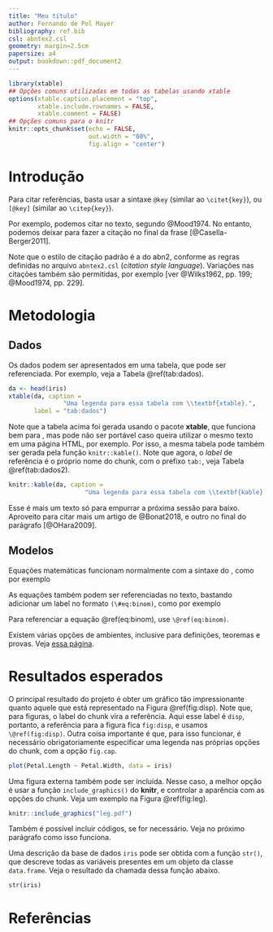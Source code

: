 ```yaml
---
title: "Meu título"
author: Fernando de Pol Mayer
bibliography: ref.bib
csl: abntex2.csl
geometry: margin=2.5cm
papersize: a4
output: bookdown::pdf_document2
---
```


```r
library(xtable)
## Opções comuns utilizadas em todas as tabelas usando xtable
options(xtable.caption.placement = "top",
        xtable.include.rownames = FALSE,
        xtable.comment = FALSE)
## Opções comuns para o knitr
knitr::opts_chunk$set(echo = FALSE,
                      out.width = "80%",
                      fig.align = "center")
```

# Introdução

Para citar referências, basta usar a sintaxe `@key` (similar ao
`\citet{key}`), ou `[@key]` (similar ao `\citep{key}`).

Por exemplo, podemos citar no texto, segundo @Mood1974. No entanto,
podemos deixar para fazer a citação no final da frase
[@Casella-Berger2011].

Note que o estilo de citação padrão é a do abn\TeX2, conforme as
regras definidas no arquivo `abntex2.csl` (*citation style language*).
Variações nas citações também são permitidas, por exemplo [ver
@Wilks1962, pp. 199; @Mood1974, pp. 229].

# Metodologia

## Dados

Os dados podem ser apresentados em uma tabela, que pode ser
referenciada. Por exemplo, veja a Tabela \@ref(tab:dados).


```r
da <- head(iris)
xtable(da, caption =
               "Uma legenda para essa tabela com \\textbf{xtable}.",
       label = "tab:dados")
```

Note que a tabela acima foi gerada usando o pacote **xtable**, que
funciona bem para \LaTeX{}, mas pode não ser portável caso queira
utilizar o mesmo texto em uma página HTML, por exemplo. Por isso, a
mesma tabela pode também ser gerada pela função `knitr::kable()`. Note
que agora, o *label* de referência é o próprio nome do chunk, com o
prefixo `tab:`, veja Tabela \@ref(tab:dados2).

```r
knitr::kable(da, caption =
                     "Uma legenda para essa tabela com \\textbf{kable}.")
```

Esse é mais um texto só para empurrar a próxima sessão para baixo.
Aproveito para citar mais um artigo de @Bonat2018, e outro no final do
parágrafo [@OHara2009].

## Modelos

Equações matemáticas funcionam normalmente com a sintaxe do \LaTeX{},
como por exemplo

\begin{equation*}
P(X = x) = \frac{e^{-\lambda} \lambda^x}{x!},
  \quad x = 0, 1, 2, \ldots .
\end{equation*}

As equações também podem ser referenciadas no texto, bastando adicionar
um label no formato `(\#eq:binom)`, como por exemplo

\begin{equation}
  f\left(k\right) = \binom{n}{k} p^k\left(1-p\right)^{n-k}.
  (\#eq:binom)
\end{equation}

Para referenciar a equação \@ref(eq:binom), use `\@ref(eq:binom)`.

Existem várias opções de ambientes, inclusive para definições, teoremas
e provas. Veja [essa página](https://bookdown.org/yihui/bookdown/markdown-extensions-by-bookdown.html#equations).

# Resultados esperados

O principal resultado do projeto é obter um gráfico tão impressionante
quanto aquele que está representado na Figura \@ref(fig:disp). Note que,
para figuras, o label do chunk vira a referência. Aqui esse label é
`disp`, portanto, a referência para a figura fica `fig:disp`, e usamos
`\@ref(fig:disp)`. Outra coisa importante é que, para isso funcionar, é
necessário obrigatoriamente especificar uma legenda nas próprias opções
do chunk, com a opção `fig.cap`.

```r
plot(Petal.Length ~ Petal.Width, data = iris)
```

Uma figura externa também pode ser incluída. Nesse caso, a melhor opção
é usar a função `include_graphics()` do **knitr**, e controlar a
aparência com as opções do chunk. Veja um exemplo na Figura
\@ref(fig:leg).

```r
knitr::include_graphics("leg.pdf")
```

Também é possível incluir códigos, se for necessário. Veja no próximo
parágrafo como isso funciona.

Uma descrição da base de dados `iris` pode ser obtida com a função
`str()`, que descreve todas as variáveis presentes em um objeto da
classe `data.frame`. Veja o resultado da chamada dessa função abaixo.

```r
str(iris)
```

# Referências
